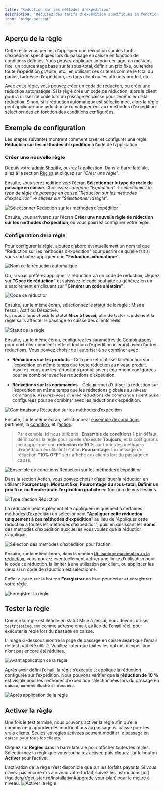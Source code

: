 ```yaml
---
title: "Réduction sur les méthodes d’expédition"
description: "Réduisez des tarifs d’expédition spécifiques en fonction des conditions définies."
icon: "badge-percent"
---
```


## Aperçu de la règle

Cette règle vous permet d’appliquer une réduction sur des tarifs d’expédition spécifiques lors du passage en caisse en fonction de conditions définies. Vous pouvez appliquer un pourcentage, un montant fixe, un pourcentage basé sur le sous-total, définir un prix fixe, ou rendre toute l’expédition gratuite, etc., en utilisant des critères comme le total du panier, l’adresse d’expédition, les tags client ou les attributs produit, etc.

Avec cette règle, vous pouvez créer un code de réduction, ou créer une réduction automatique. Si la règle crée un code de réduction, alors le client pourra utiliser ce code lors du passage en caisse pour bénéficier de la réduction. Sinon, si la réduction automatique est sélectionnée, alors la règle peut appliquer une réduction automatiquement aux méthodes d’expédition sélectionnées en fonction des conditions configurées.

## Exemple de configuration

Les étapes suivantes montrent comment créer et configurer une règle **Réduction sur les méthodes d’expédition** à l’aide de l’application.

### Créer une nouvelle règle

Depuis votre [admin Shopify](/guides/fr/get-started/installation#go-to-the-app), ouvrez l’application. Dans la barre latérale, allez à la section [Règles](/guides/fr/get-started/quickstart#create-a-sample-rule) et cliquez sur _"Créer une règle"_.

Ensuite, vous serez redirigé vers l’écran **Sélectionner le type de règle de passage en caisse**. Choisissez _catégorie "Expédition" → sélectionnez le type de règle de passage en caisse "Réduction sur les méthodes d’expédition" → cliquez sur “Sélectionner la règle”_.

<img
  src="/images/essentials/shipping/select-discount-shipping-methods.webp"
  alt="Sélectionner Réduction sur les méthodes d’expédition"
/>

Ensuite, vous arriverez sur l’écran **Créer une nouvelle règle de réduction sur les méthodes d’expédition**, où vous pourrez configurer votre règle.

### Configuration de la règle

Pour configurer la règle, ajoutez d’abord éventuellement un nom tel que "Réduction sur les méthodes d’expédition" pour décrire ce qu’elle fait si vous souhaitez appliquer une **"Réduction automatique"**.

<img
  src="/images/essentials/shipping/automatic-discount-name-discount-shipping-methods.webp"
  alt="Nom de la réduction automatique"
/>

Ou, si vous préférez appliquer la réduction via un code de réduction, cliquez sur **"Code de réduction"** et saisissez le code souhaité ou générez-en un aléatoirement en cliquant sur **"Générer un code aléatoire"**.

<img
  src="/images/essentials/shipping/discount-code-discount-shipping-methods.webp"
  alt="Code de réduction"
/>

Ensuite, sur le même écran, sélectionnez le [statut](/guides/fr/get-started/concepts#status) de la règle : Mise à l’essai, Actif ou Désactivé.  
Ici, nous allons choisir le statut **Mise à l’essai**, afin de tester rapidement la règle sans affecter le passage en caisse des clients réels.

<img
  src="/images/essentials/shipping/rule-status-discount-shipping-methods.webp"
  alt="Statut de la règle"
/>

Ensuite, sur le même écran, configurez les paramètres de [Combinaisons](/guides/fr/get-started/concepts#combinations) pour contrôler comment cette réduction d’expédition interagit avec d’autres réductions. Vous pouvez choisir de l’autoriser à se combiner avec :

- **Réductions sur les produits** – Cela permet d’utiliser la réduction sur l’expédition en même temps que toute réduction au niveau produit. Assurez-vous que les réductions produit soient également configurées pour se combiner avec les réductions d’expédition.

- **Réductions sur les commandes** – Cela permet d’utiliser la réduction sur l’expédition en même temps que les réductions globales au niveau commande. Assurez-vous que les réductions de commande soient aussi configurées pour se combiner avec les réductions d’expédition.

<img
  src="/images/essentials/shipping/combinations-disount-shipping-methods.webp"
  alt="Combinaisons Réduction sur les méthodes d’expédition"
/>

Ensuite, sur le même écran, sélectionnez l’[ensemble de conditions](/guides/fr/get-started/concepts#condition-set) pertinent, la [condition](/guides/fr/get-started/concepts#conditions-when), et l’[action](/guides/fr/get-started/concepts#action-what).

> Par exemple, ici nous utilisons l’**Ensemble de conditions 1** par défaut, définissons la règle pour qu’elle s’exécute **Toujours**, et la configurons pour appliquer une **réduction de 10 %** sur toutes les méthodes d’expédition en utilisant l’option **Pourcentage**. Le message de réduction **"10% OFF"** sera affiché aux clients lors du passage en caisse.

<img
  src="/images/essentials/shipping/condition-set-discount-shipping-methods.webp"
  alt="Ensemble de conditions Réduction sur les méthodes d’expédition"
/>

Dans la section Action, vous pouvez choisir d’appliquer la réduction en utilisant **Pourcentage, Montant fixe, Pourcentage du sous-total, Définir un prix fixe, ou Rendre toute l’expédition gratuite** en fonction de vos besoins.

<img
  src="/images/essentials/shipping/action-type-discount-shipping-methods.webp"
  alt="Type d’action Réduction"
/>

La réduction peut également être appliquée uniquement à certaines méthodes d’expédition en sélectionnant **"Appliquer cette réduction uniquement à ces méthodes d’expédition"** au lieu de "Appliquer cette réduction à toutes les méthodes d’expédition", puis en saisissant les **noms** des méthodes d’expédition auxquelles vous voulez que la réduction s’applique.

<img
  src="/images/essentials/shipping/action-shipping-methods-selection-discount-shipping-methods.webp"
  alt="Sélection des méthodes d’expédition pour l’action"
/>

Ensuite, sur le même écran, dans la section [Utilisations maximales de la réduction](/guides/fr/get-started/concepts#maximum-discount-uses), vous pouvez éventuellement activer une limite d’utilisation pour le code de réduction, la limiter à une utilisation par client, ou appliquer les deux si un code de réduction est sélectionné.

Enfin, cliquez sur le bouton <b>Enregistrer</b> en haut pour créer et enregistrer votre règle.

<img src="/images/shared/save-rule.webp" alt="Enregistrer la règle" />

## Tester la règle

Comme la règle est définie en statut Mise à l’essai, nous devons utiliser `test@testing.com` comme adresse email, au lieu de l’email réel, pour exécuter la règle lors du passage en caisse.

<Warning>
  L’image ci-dessous montre la page de passage en caisse <b>avant</b> que l’email de test
  n’ait été utilisé. Veuillez noter que toutes les options d’expédition n’ont pas encore été
  réduites.
</Warning>

<img
  src="/images/essentials/shipping/before-rule-apply-shipping-methods.webp"
  alt="Avant application de la règle"
/>

Après avoir défini l’email, la règle s’exécute et applique la réduction configurée sur l’expédition. Nous pouvons vérifier que la **réduction de 10 %** est visible pour les méthodes d’expédition sélectionnées lors du passage en caisse, comme illustré ci-dessous.

<img
  src="/images/essentials/shipping/after-rule-apply-discount-shipping-methods.webp"
  alt="Après application de la règle"
/>

## Activer la règle

Une fois le test terminé, nous pouvons activer la règle afin qu’elle commence à apporter des modifications au passage en caisse pour les vrais clients. Seules les règles activées peuvent modifier le passage en caisse pour tous les clients.

Cliquez sur **Règles** dans la barre latérale pour afficher toutes les règles. Sélectionnez la règle que vous souhaitez activer, puis cliquez sur le bouton **Activer** pour l’activer.

<Warning>
  L’activation de la règle n’est disponible que sur les forfaits payants. Si vous n’avez pas encore
  mis à niveau votre forfait, suivez les instructions
  [ici](/guides/fr/get-started/installation#upgrade-your-plan) pour le mettre à niveau.
</Warning>
<img
  src="/images/essentials/shipping/activate-the-rule-discount-shipping-methods.webp"
  alt="Activer la règle"
/>
